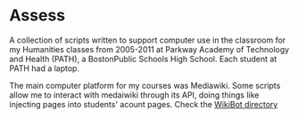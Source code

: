 =Assess=
A collection of scripts written to support computer use in the classroom for my Humanities classes from 2005-2011 at Parkway Academy of Technology and Health (PATH), a BostonPublic Schools High School. Each student at PATH had a laptop. 

The main computer platform for my courses was Mediawiki. Some scripts allow me to interact with medaiwiki through its API, doing things like injecting pages into students' acount pages. Check the [https://github.com/mckennatim/assess/tree/master/WikiBot WikiBot directory]

